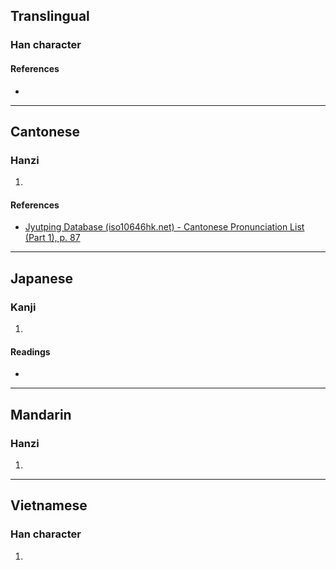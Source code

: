 {{character info/new}}
==Translingual==

===Han character===
{{Han char|rn=32|rad=土|as=08|sn=11|four=49189|canj=GFF|ids=⿰土炎}}

====References====
* {{Han ref|kx=0230.410|dkj=05180|dj=0467.020|hdz=10458.010|uh=57EE|ud=22510|bh=D4BC|bd=54460}}

----

==Cantonese==

===Hanzi===
{{yue-hanzi|jyut=[[taam3]]|y=taam3}}

# {{rfdef|yue|sort=土08}}

====References====
* [http://www.iso10646hk.net/jp/document/download.jsp Jyutping Database (iso10646hk.net) - Cantonese Pronunciation List (Part 1), p. 87]

----

==Japanese==

===Kanji===
{{ja-kanji|grade=|rs=土08}}

# {{rfdef|ja|sort=土08}}

====Readings====
* {{ja-readings|on=[[たん]] (tan)|kun=}}

----

==Mandarin==

===Hanzi===
{{cmn-hanzi|pin=[[tàn]] ([[tan4]])|wg=t'an<sup>4</sup>}}

# {{rfdef|cmn|sort=土08}}

----

==Vietnamese==

===Han character===
{{vi-hantu|[[vịm]]|rs=土08}}

# {{rfdef|vi|sort=土08}}